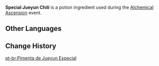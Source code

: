 {{Item Infobox
|id           = 4 <!-- AlchemySimCropExcelConfigData -->
|image        = Item Special Jueyun Chili.png
|type         = Potion Ingredients
|quality      = 2
|group        = Strength
|group_label  = Efficacy
|group_icon   = Alchemical Ascension Efficacy Strength.png
|description  = An alchemical ingredient modified specially for use by the Knights of Favonius's Alchemy shop in concocting potions. In Alchemy, it primarily provides a small amount of {{Color|BP|Strength}} efficacy. <br> Has the {{Color|BP|Warm}} characteristic, which will appear in potions under certain conditions.
|source1      = [[Alchemical Ascension]] - Alchemy Level 1
|event        = Alchemical Ascension
}}
'''Special Jueyun Chili''' is a potion ingredient used during the [[Alchemical Ascension]] event.

==Other Languages==
{{Other Languages|default_hidden=1
|en      = Special Jueyun Chili
|zhs     = 特别的绝云椒椒
|zhs_rm  = 
|zht     = 特別的絕雲椒椒
|zht_rm  = 
|ja      = 特別な絶雲の唐辛子
|ja_rm   = Tokubetsu-na Zetsuun no Tougarashi
|ko      = 특별한 절운고추
|ko_rm   = 
|es      = Chile de Jueyun especial
|fr      = Piment de Jueyun spécial
|ru      = Особый заоблачный перчик
|th      = Jueyun Chili พิเศษ
|th_rm   = 
|vi      = Ớt Tuyệt Vân Đặc Biệt
|de      = Besondere Jueyun-Peperoni
|id      = Jueyun Chili Khusus
|pt      = Pimenta de Jueyun Especial
|tr      = Özel Jueyun Biberi
|it      = Peperoncino di Jueyun speciale
}}

==Change History==
{{Change History|4.5}}

[[pt-br:Pimenta de Jueyun Especial]]